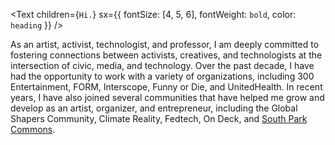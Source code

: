<Text
  children={`Hi.`}
  sx={{ fontSize: [4, 5, 6], fontWeight: `bold`, color: `heading` }}
/>

As an artist, activist, technologist, and professor, I am deeply committed to fostering connections between activists, creatives, and technologists at the intersection of civic, media, and technology. Over the past decade, I have had the opportunity to work with a variety of organizations, including 300 Entertainment, FORM, Interscope, Funny or Die, and UnitedHealth. In recent years, I have also joined several communities that have helped me grow and develop as an artist, organizer, and entrepreneur, including the Global Shapers Community, Climate Reality, Fedtech, On Deck, and [South Park Commons](https://www.southparkcommons.com).

